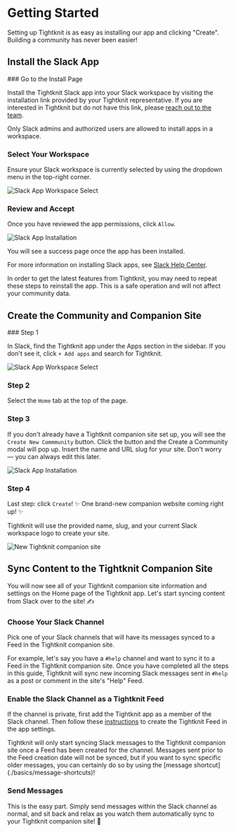 
# Getting Started

Setting up Tightknit is as easy as installing our app and clicking "Create". Building a community has never been easier!

## Install the Slack App

<Steps>
### Go to the Install Page

Install the Tightknit Slack app into your Slack workspace by visiting the installation link provided by your Tightknit representative.
If you are interested in Tightknit but do not have this link, please [reach out to the team](https://calendly.com/tightknitai/introductory-call).

<Callout type="info">
  Only Slack admins and authorized users are allowed to install apps in a
  workspace.
</Callout>

### Select Your Workspace

Ensure your Slack workspace is currently selected by using the dropdown menu in the top-right corner.

![Slack App Workspace Select](/slack-app-workspace-select.png)

### Review and Accept

Once you have reviewed the app permissions, click `Allow`.

![Slack App Installation](/slack-app-installation.png)

You will see a success page once the app has been installed.

</Steps>

For more information on installing Slack apps, see [Slack Help Center](https://slack.com/help/articles/202035138-Add-apps-to-your-Slack-workspace).

<Callout type="info">
  In order to get the latest features from Tightknit, you may need to repeat
  these steps to reinstall the app. This is a safe operation and will not affect
  your community data.
</Callout>

## Create the Community and Companion Site

<Steps>
### Step 1

In Slack, find the Tightknit app under the Apps section in the sidebar.
If you don't see it, click `+ Add apps` and search for Tightknit.

![Slack App Workspace Select](/tightknit-app-home-new.png)

### Step 2

Select the `Home` tab at the top of the page.

### Step 3

If you don't already have a Tightknit companion site set up, you will see the `Create New Commmunity` button.
Click the button and the Create a Community modal will pop up. Insert the name and URL slug for your site. Don't worry — you can always edit this later.

![Slack App Installation](/tightknit-app-new-community.png)

### Step 4

Last step: click `Create`! ✨ One brand-new companion website coming right up! ✨

Tightknit will use the provided name, slug, and your current Slack workspace logo to create your site.

![New Tightknit companion site](/pinnacle-community.png)

</Steps>

## Sync Content to the Tightknit Companion Site

You will now see all of your Tightknit companion site information and settings on the Home page of
the Tightknit app. Let's start syncing content from Slack over to the site! ✍️

<Steps>

### Choose Your Slack Channel

Pick one of your Slack channels that will have its messages synced to a Feed
in the Tightknit companion site.

For example, let's say you have a `#help` channel and want to sync it to a Feed in the Tightknit companion site. Once you have completed all the steps in this guide, Tightknit will sync
new incoming Slack messages sent in `#help` as a post or comment in the site's "Help" Feed.

### Enable the Slack Channel as a Tightknit Feed

If the channel is private, first add the Tightknit app as a member of the Slack channel. Then follow these
[instructions](./slack-administration/channel-and-feed-settings.mdx#create-a-new-feed)
to create the Tightknit Feed in the app settings.

<Callout>
  Tightknit will only start syncing Slack messages to the Tightknit companion
  site once a Feed has been created for the channel. Messages sent prior to the
  Feed creation date will not be synced, but if you want to sync specific older
  messages, you can certainly do so by using the [message
  shortcut](./basics/message-shortcuts)!
</Callout>

### Send Messages

This is the easy part. Simply send messages within the Slack channel as normal, and
sit back and relax as you watch them automatically sync to your Tightknit companion site!
💯

</Steps>
